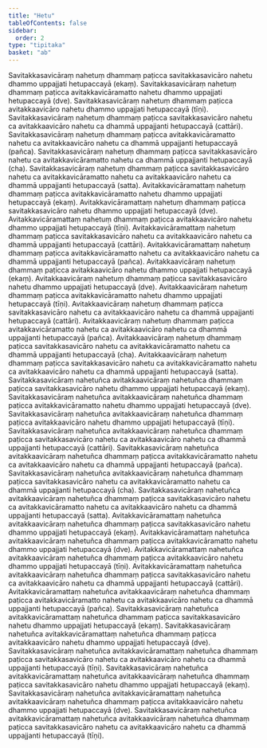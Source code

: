 ```yaml
---
title: "Hetu"
tableOfContents: false
sidebar:
  order: 2
type: "tipitaka"
basket: "ab"
---
```



<DynamicBreadcrumb />

<Division number="85">

<Paragraph number="278">
Savitakkasavicāraṃ nahetuṃ dhammaṃ paṭicca savitakkasavicāro nahetu dhammo uppajjati hetupaccayā (ekaṃ).
</Paragraph>

<Paragraph number="279">
Savitakkasavicāraṃ nahetuṃ dhammaṃ paṭicca avitakkavicāramatto nahetu dhammo uppajjati hetupaccayā (dve).
</Paragraph>

<Paragraph number="280">
Savitakkasavicāraṃ nahetuṃ dhammaṃ paṭicca avitakkaavicāro nahetu dhammo uppajjati hetupaccayā (tīṇi).
</Paragraph>

<Paragraph number="281">
Savitakkasavicāraṃ nahetuṃ dhammaṃ paṭicca savitakkasavicāro nahetu ca avitakkaavicāro nahetu ca dhammā uppajjanti hetupaccayā (cattāri).
</Paragraph>

<Paragraph number="282">
Savitakkasavicāraṃ nahetuṃ dhammaṃ paṭicca avitakkavicāramatto nahetu ca avitakkaavicāro nahetu ca dhammā uppajjanti hetupaccayā (pañca).
</Paragraph>

<Paragraph number="283">
Savitakkasavicāraṃ nahetuṃ dhammaṃ paṭicca savitakkasavicāro nahetu ca avitakkavicāramatto nahetu ca dhammā uppajjanti hetupaccayā (cha).
</Paragraph>

<Paragraph number="284">
Savitakkasavicāraṃ nahetuṃ dhammaṃ paṭicca savitakkasavicāro nahetu ca avitakkavicāramatto nahetu ca avitakkaavicāro nahetu ca dhammā uppajjanti hetupaccayā (satta).
</Paragraph>

</Division>
<Division number="86">

<Paragraph number="285">
Avitakkavicāramattaṃ nahetuṃ dhammaṃ paṭicca avitakkavicāramatto nahetu dhammo uppajjati hetupaccayā (ekaṃ).
</Paragraph>

<Paragraph number="286">
Avitakkavicāramattaṃ nahetuṃ dhammaṃ paṭicca savitakkasavicāro nahetu dhammo uppajjati hetupaccayā (dve).
</Paragraph>

<Paragraph number="287">
Avitakkavicāramattaṃ nahetuṃ dhammaṃ paṭicca avitakkaavicāro nahetu dhammo uppajjati hetupaccayā (tīṇi).
</Paragraph>

<Paragraph number="288">
Avitakkavicāramattaṃ nahetuṃ dhammaṃ paṭicca savitakkasavicāro nahetu ca avitakkaavicāro nahetu ca dhammā uppajjanti hetupaccayā (cattāri).
</Paragraph>

<Paragraph number="289">
Avitakkavicāramattaṃ nahetuṃ dhammaṃ paṭicca avitakkavicāramatto nahetu ca avitakkaavicāro nahetu ca dhammā uppajjanti hetupaccayā (pañca).
</Paragraph>

</Division>
<Division number="87">

<Paragraph number="290">
Avitakkaavicāraṃ nahetuṃ dhammaṃ paṭicca avitakkaavicāro nahetu dhammo uppajjati hetupaccayā (ekaṃ).
</Paragraph>

<Paragraph number="291">
Avitakkaavicāraṃ nahetuṃ dhammaṃ paṭicca savitakkasavicāro nahetu dhammo uppajjati hetupaccayā (dve).
</Paragraph>

<Paragraph number="292">
Avitakkaavicāraṃ nahetuṃ dhammaṃ paṭicca avitakkavicāramatto nahetu dhammo uppajjati hetupaccayā (tīṇi).
</Paragraph>

<Paragraph number="293">
Avitakkaavicāraṃ nahetuṃ dhammaṃ paṭicca savitakkasavicāro nahetu ca avitakkaavicāro nahetu ca dhammā uppajjanti hetupaccayā (cattāri).
</Paragraph>

<Paragraph number="294">
Avitakkaavicāraṃ nahetuṃ dhammaṃ paṭicca avitakkavicāramatto nahetu ca avitakkaavicāro nahetu ca dhammā uppajjanti hetupaccayā (pañca).
</Paragraph>

<Paragraph number="295">
Avitakkaavicāraṃ nahetuṃ dhammaṃ paṭicca savitakkasavicāro nahetu ca avitakkavicāramatto nahetu ca dhammā uppajjanti hetupaccayā (cha).
</Paragraph>

<Paragraph number="296">
Avitakkaavicāraṃ nahetuṃ dhammaṃ paṭicca savitakkasavicāro nahetu ca avitakkavicāramatto nahetu ca avitakkaavicāro nahetu ca dhammā uppajjanti hetupaccayā (satta).
</Paragraph>

</Division>
<Division number="88">

<Paragraph number="297">
Savitakkasavicāraṃ nahetuñca avitakkaavicāraṃ nahetuñca dhammaṃ paṭicca savitakkasavicāro nahetu dhammo uppajjati hetupaccayā (ekaṃ).
</Paragraph>

<Paragraph number="298">
Savitakkasavicāraṃ nahetuñca avitakkaavicāraṃ nahetuñca dhammaṃ paṭicca avitakkavicāramatto nahetu dhammo uppajjati hetupaccayā (dve).
</Paragraph>

<Paragraph number="299">
Savitakkasavicāraṃ nahetuñca avitakkaavicāraṃ nahetuñca dhammaṃ paṭicca avitakkaavicāro nahetu dhammo uppajjati hetupaccayā (tīṇi).
</Paragraph>

<Paragraph number="300">
Savitakkasavicāraṃ nahetuñca avitakkaavicāraṃ nahetuñca dhammaṃ paṭicca savitakkasavicāro nahetu ca avitakkaavicāro nahetu ca dhammā uppajjanti hetupaccayā (cattāri).
</Paragraph>

<Paragraph number="301">
Savitakkasavicāraṃ nahetuñca avitakkaavicāraṃ nahetuñca dhammaṃ paṭicca avitakkavicāramatto nahetu ca avitakkaavicāro nahetu ca dhammā uppajjanti hetupaccayā (pañca).
</Paragraph>

<Paragraph number="302">
Savitakkasavicāraṃ nahetuñca avitakkaavicāraṃ nahetuñca dhammaṃ paṭicca savitakkasavicāro nahetu ca avitakkavicāramatto nahetu ca dhammā uppajjanti hetupaccayā (cha).
</Paragraph>

<Paragraph number="303">
Savitakkasavicāraṃ nahetuñca avitakkaavicāraṃ nahetuñca dhammaṃ paṭicca savitakkasavicāro nahetu ca avitakkavicāramatto nahetu ca avitakkaavicāro nahetu ca dhammā uppajjanti hetupaccayā (satta).
</Paragraph>

</Division>
<Division number="89">

<Paragraph number="304">
Avitakkavicāramattaṃ nahetuñca avitakkaavicāraṃ nahetuñca dhammaṃ paṭicca savitakkasavicāro nahetu dhammo uppajjati hetupaccayā (ekaṃ).
</Paragraph>

<Paragraph number="305">
Avitakkavicāramattaṃ nahetuñca avitakkaavicāraṃ nahetuñca dhammaṃ paṭicca avitakkavicāramatto nahetu dhammo uppajjati hetupaccayā (dve).
</Paragraph>

<Paragraph number="306">
Avitakkavicāramattaṃ nahetuñca avitakkaavicāraṃ nahetuñca dhammaṃ paṭicca avitakkaavicāro nahetu dhammo uppajjati hetupaccayā (tīṇi).
</Paragraph>

<Paragraph number="307">
Avitakkavicāramattaṃ nahetuñca avitakkaavicāraṃ nahetuñca dhammaṃ paṭicca savitakkasavicāro nahetu ca avitakkaavicāro nahetu ca dhammā uppajjanti hetupaccayā (cattāri).
</Paragraph>

<Paragraph number="308">
Avitakkavicāramattaṃ nahetuñca avitakkaavicāraṃ nahetuñca dhammaṃ paṭicca avitakkavicāramatto nahetu ca avitakkaavicāro nahetu ca dhammā uppajjanti hetupaccayā (pañca).
</Paragraph>

</Division>
<Division number="90">

<Paragraph number="309">
Savitakkasavicāraṃ nahetuñca avitakkavicāramattaṃ nahetuñca dhammaṃ paṭicca savitakkasavicāro nahetu dhammo uppajjati hetupaccayā (ekaṃ).
</Paragraph>

<Paragraph number="310">
Savitakkasavicāraṃ nahetuñca avitakkavicāramattaṃ nahetuñca dhammaṃ paṭicca avitakkaavicāro nahetu dhammo uppajjati hetupaccayā (dve).
</Paragraph>

<Paragraph number="311">
Savitakkasavicāraṃ nahetuñca avitakkavicāramattaṃ nahetuñca dhammaṃ paṭicca savitakkasavicāro nahetu ca avitakkaavicāro nahetu ca dhammā uppajjanti hetupaccayā (tīṇi).
</Paragraph>

</Division>
<Division number="91">

<Paragraph number="312">
Savitakkasavicāraṃ nahetuñca avitakkavicāramattaṃ nahetuñca avitakkaavicāraṃ nahetuñca dhammaṃ paṭicca savitakkasavicāro nahetu dhammo uppajjati hetupaccayā (ekaṃ).
</Paragraph>

<Paragraph number="313">
Savitakkasavicāraṃ nahetuñca avitakkavicāramattaṃ nahetuñca avitakkaavicāraṃ nahetuñca dhammaṃ paṭicca avitakkaavicāro nahetu dhammo uppajjati hetupaccayā (dve).
</Paragraph>

<Paragraph number="314">
Savitakkasavicāraṃ nahetuñca avitakkavicāramattaṃ nahetuñca avitakkaavicāraṃ nahetuñca dhammaṃ paṭicca savitakkasavicāro nahetu ca avitakkaavicāro nahetu ca dhammā uppajjanti hetupaccayā (tīṇi).
</Paragraph>
</Division>
